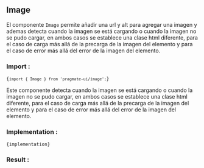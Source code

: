 
## Image

El componente `Image` permite añadir
una url y alt para agregar una imagen y ademas detecta cuando la imagen
se está cargando o cuando la imagen no se pudo cargar, en ambos casos se
establece una clase html diferente, para el caso de carga más allá de la
precarga de la imagen del elemento y para el caso de error más allá del
error de la imagen del elemento.

### Import :

<Code>{`import { Image } from 'pragmate-ui/image';`}</Code>

Este componente detecta cuando la imagen se está cargando o cuando la
imagen no se pudo cargar, en ambos casos se establece una clase html
diferente, para el caso de carga más allá de la precarga de la imagen
del elemento y para el caso de error más allá del error de la imagen
del elemento.

### Implementation :

<Code>{implementation}</Code>

### Result :

<Results />
